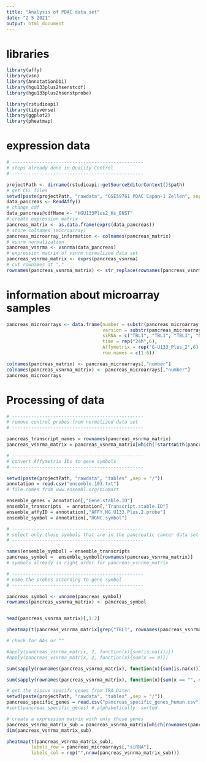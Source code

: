 ```yaml
---
title: "Analysis of PDAC data set"
date: "2 5 2021"
output: html_document
---
```


# libraries

```r

library(affy)
library(vsn)
library(AnnotationDbi)
library(hgu133plus2hsenstcdf)
library(hgu133plus2hsenstprobe)

library(rstudioapi)
library(tidyverse)
library(ggplot2)
library(pheatmap)
```

# expression data

```r
# ------------------------------------------------
# steps already done in Quality Control
# ------------------------------------------------

projectPath <- dirname(rstudioapi::getSourceEditorContext()$path)
# get CEL files
setwd(paste(projectPath, "rawdata", "GSE59761 PDAC Capan-1 Zellen", sep = "/"))
data_pancreas <- ReadAffy()
# change cdf
data_pancreas@cdfName <- "HGU133Plus2_Hs_ENST"
# create expression matrix
pancreas_matrix <- as.data.frame(exprs(data_pancreas))
# store colnames (microarray)
pancreas_microarray_information <- colnames(pancreas_matrix)
# vsnrm normalization
pancreas_vsnrma <- vsnrma(data_pancreas)
# expression matrix of vsnrm normalized data set
pancreas_vsnrma_matrix <- exprs(pancreas_vsnrma)
# cut rownames at "." 
rownames(pancreas_vsnrma_matrix) <- str_replace(rownames(pancreas_vsnrma_matrix),"\\..*","")

```

# information about microarray samples

```r
pancreas_microarrays <- data.frame(number = substr(pancreas_microarray_information, 1,10), 
                                   version = substr(pancreas_microarray_information, 24,27),
                                   siRNA = c("TBL1", "TBL1", "TBL1", "NC", "NC", "NC"), 
                                   time = rep("24h",6),
                                   Affymetrix = rep("G-U133_Plus_2",6),
                                   row.names = c(1:6))

colnames(pancreas_matrix) <- pancreas_microarrays[,"number"]
colnames(pancreas_vsnrma_matrix) <- pancreas_microarrays[,"number"]
pancreas_microarrays
```


# Processing of data

```r
# ------------------------------------------------
# remove control probes from normalized data set
# ------------------------------------------------

pancreas_transcript_names = rownames(pancreas_vsnrma_matrix)
pancreas_vsnrma_matrix = pancreas_vsnrma_matrix[which(!startsWith(pancreas_transcript_names, "AFFX")),] # remove control probes (AFFX) 

```

```r
# ------------------------------------------------
# convert Affymetrix IDs to gene symbols
# ------------------------------------------------

setwd(paste(projectPath, "rawdata", "tables" ,sep = "/"))
annotation = read.csv("ensemble.103.txt") 
# file comes from www.ensembl.org/biomart

ensemble_genes = annotation[,"Gene.stable.ID"]
ensemble_transcripts  = annotation[,"Transcript.stable.ID"]
ensemble_affyID = annotation[,"AFFY.HG.U133.Plus.2.probe"]
ensemble_symbol = annotation[,"HGNC.symbol"]

# ------------------------------------------------
# select only those symbols that are in the pancreatic cancer data set
# ------------------------------------------------

names(ensemble_symbol) = ensemble_transcripts 
pancreas_symbol =  ensemble_symbol[rownames(pancreas_vsnrma_matrix)]
# symbols already in right order for pancreas_vsnrma_matrix

# ------------------------------------------------
# name the probes according to gene symbol
# ------------------------------------------------

pancreas_symbol <- unname(pancreas_symbol)
rownames(pancreas_vsnrma_matrix) <- pancreas_symbol


head(pancreas_vsnrma_matrix)[,1:2]

```


```r

pheatmap(t(pancreas_vsnrma_matrix[grep("TBL1", rownames(pancreas_vsnrma_matrix)),]), labels_row = pancreas_microarrays[,"number"])

```



```r
# check for NAs or "" 

#apply(pancreas_vsnrma_matrix, 2, function(x){sum(is.na(x))})
#apply(pancreas_vsnrma_matrix, 2, function(x){sum(x == 0)})

sum(sapply(rownames(pancreas_vsnrma_matrix), function(x){sum(is.na(x))})) # 112 are NA (just like diabetes data set)

sum(sapply(rownames(pancreas_vsnrma_matrix), function(x){sum(x == "", na.rm = TRUE)})) # 1096 are "" (just like diabetes data set)

```

```r

# get the tissue specifc genes from TRA Daten
setwd(paste(projectPath, "rawdata", "tables" ,sep = "/"))
pancreas_specific_genes = read.csv("pancreas_specific_genes_human.csv")
#sort(pancreas_specific_genes) # alphabetically  sorted 

# create a expression matrix with only those genes
pancreas_vsnrma_matrix_sub = pancreas_vsnrma_matrix[which(rownames(pancreas_vsnrma_matrix) %in% pancreas_specific_genes),]
dim(pancreas_vsnrma_matrix_sub)

```

```r

pheatmap(t(pancreas_vsnrma_matrix_sub),
         labels_row = pancreas_microarrays[,"siRNA"],
         labels_col = rep("",nrow(pancreas_vsnrma_matrix_sub)))

```


